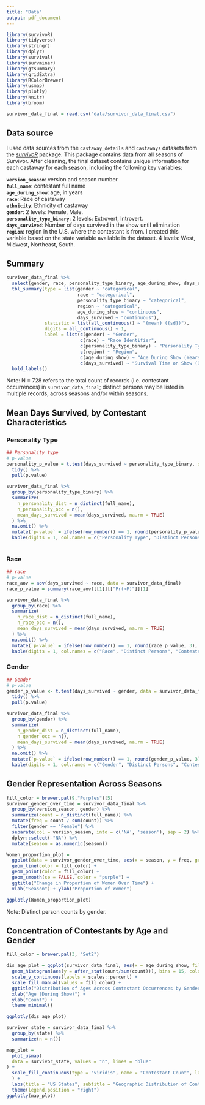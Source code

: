 ```yaml
---
title: "Data"
output: pdf_document
---
```


```r
library(survivoR)
library(tidyverse)
library(stringr)
library(dplyr)
library(survival)
library(survminer)
library(gtsummary)
library(gridExtra)
library(RColorBrewer)
library(usmap)
library(plotly)
library(knitr)
library(broom)
```

```r
survivor_data_final = read.csv("data/survivor_data_final.csv")
```

## Data source

I used data sources from the `castaway_details` and `castaways` datasets from the [*survivoR*](https://github.com/doehm/survivoR.git) package. This package contains data from all seasons of Survivor. After cleaning, the final dataset contains unique information for each castaway for each season, including the following key variables:

**`version_season`**: version and season number\
**`full_name`**: contestant full name\
**`age_during_show`**: age, in years\
**`race`**: Race of castaway\
**`ethnicity`**: Ethnicity of castaway\
**`gender`**: 2 levels: Female, Male.\
**`personality_type_binary`**: 2 levels: Extrovert, Introvert.\
**`days_survived`**: Number of days survived in the show until elimination\
**`region`**: region in the U.S. where the contestant is from. I created this variable based on the state variable available in the dataset. 4 levels: West, Midwest, Northeast, South.\

## Summary

```r
survivor_data_final %>% 
  select(gender, race, personality_type_binary, age_during_show, days_survived, region) %>% 
  tbl_summary(type = list(gender ~ "categorical", 
                          race ~ "categorical", 
                          personality_type_binary ~ "categorical", 
                          region ~ "categorical",
                          age_during_show ~ "continuous", 
                          days_survived ~ "continuous"), 
              statistic = list(all_continuous() ~ "{mean} ({sd})"), 
              digits = all_continuous() ~ 1,
              label = list(c(gender) ~ "Gender",
                           c(race) ~ "Race Identifier",
                           c(personality_type_binary) ~ "Personality Type",
                           c(region) ~ "Region",
                           c(age_during_show) ~ "Age During Show (Years)",
                           c(days_survived) ~ "Survival Time on Show (Days)")) %>% 
  bold_labels()
``` 

Note: N = 728 refers to the total count of records (i.e. contestant occurrences) in `survivor_data_final`; distinct persons may be listed in multiple records, across seasons and/or within seasons. 


## Mean Days Survived, by Contestant Characteristics{.tabset}

### Personality Type
```r
## Personality type
# p-value
personality_p_value = t.test(days_survived ~ personality_type_binary, data = survivor_data_final) %>% 
  tidy() %>% 
  pull(p.value)

survivor_data_final %>%
  group_by(personality_type_binary) %>%
  summarize(
    n_personality_dist = n_distinct(full_name),
    n_personality_occ = n(),
    mean_days_survived = mean(days_survived, na.rm = TRUE)
  ) %>%
  na.omit() %>%
  mutate(`p-value` = ifelse(row_number() == 1, round(personality_p_value, 3), "")) %>%
  kable(digits = 1, col.names = c("Personality Type", "Distinct Persons", "Contestant Occurrences", "Mean Days Survived", "p-value"))
 
```

### Race
```r
## race
# p-value
race_aov = aov(days_survived ~ race, data = survivor_data_final)
race_p_value = summary(race_aov)[[1]][["Pr(>F)"]][1]

survivor_data_final %>%
  group_by(race) %>%
  summarize(
    n_race_dist = n_distinct(full_name),
    n_race_occ = n(),
    mean_days_survived = mean(days_survived, na.rm = TRUE)
  ) %>%
  na.omit() %>%
  mutate(`p-value` = ifelse(row_number() == 1, round(race_p_value, 3), "")) %>%
  kable(digits = 1, col.names = c("Race", "Distinct Persons", "Contestant Occurrences", "Mean Days Survived", "p-value"))
```

### Gender
```r
## Gender
# p-value
gender_p_value <- t.test(days_survived ~ gender, data = survivor_data_final) %>% 
  tidy() %>% 
  pull(p.value)

survivor_data_final %>%
  group_by(gender) %>%
  summarize(
    n_gender_dist = n_distinct(full_name),
    n_gender_occ = n(),
    mean_days_survived = mean(days_survived, na.rm = TRUE)
  ) %>%
  na.omit() %>%
  mutate(`p-value` = ifelse(row_number() == 1, round(gender_p_value, 3), "")) %>%
  kable(digits = 1, col.names = c("Gender", "Distinct Persons", "Contestant Occurrences", "Mean Days Survived", "p-value"))
```



## Gender Representation Across Seasons

```r
fill_color = brewer.pal(9,"Purples")[5]
survivor_gender_over_time = survivor_data_final %>% 
  group_by(version_season, gender) %>%
  summarize(count = n_distinct(full_name)) %>%
  mutate(freq = count / sum(count)) %>%
  filter(gender == "Female") %>%
  separate(col = version_season, into = c('NA', 'season'), sep = 2) %>%
  dplyr::select(-"NA") %>%
  mutate(season = as.numeric(season))

Women_proportion_plot = 
  ggplot(data = survivor_gender_over_time, aes(x = season, y = freq, group = 1)) +
  geom_line(color = fill_color) +
  geom_point(color = fill_color) +
  geom_smooth(se = FALSE, color = "purple") + 
  ggtitle("Change in Proportion of Women Over Time") +
  xlab("Season") + ylab("Proportion of Women")

ggplotly(Women_proportion_plot)
```

Note: Distinct person counts by gender.

## Concentration of Contestants by Age and Gender

```r
fill_color = brewer.pal(3, "Set2")

dis_age_plot = ggplot(survivor_data_final, aes(x = age_during_show, fill = gender)) +
  geom_histogram(aes(y = after_stat(count/sum(count))), bins = 15, color = "white", position = "dodge") +
  scale_y_continuous(labels = scales::percent) +
  scale_fill_manual(values = fill_color) +
  ggtitle("Distribution of Ages Across Contestant Occurrences by Gender") +
  xlab("Age (During Show)") +
  ylab("Count") +
  theme_minimal()

ggplotly(dis_age_plot)

```



```r
survivor_state = survivor_data_final %>%
  group_by(state) %>%
  summarize(n = n())

map_plot =
  plot_usmap(
  data = survivor_state, values = "n", lines = "blue"
) + 
  scale_fill_continuous(type = "viridis", name = "Contestant Count", label = scales::comma
  ) + 
  labs(title = "US States", subtitle = "Geographic Distribution of Contestants") +
  theme(legend.position = "right")
ggplotly(map_plot)
```